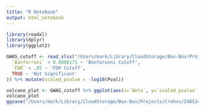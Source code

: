 ```yaml
---
title: "R Notebook"
output: html_notebook
---
```


```r
library(readxl)
library(dplyr)
library(ggplot2)

GWAS_cutoff <- read_xlsx("/Users/mark/Library/CloudStorage/Box-Box/Projects/Crohns/231019_cd_uc_linear.xlsx") %>% select(-c(`CD is 0`)) %>% mutate(cutoff_type=case_when(
  `Bonferroni` < 0.0000171 ~ 'Bonferonni Cutoff', 
  `FDR` < .05 ~ 'FDR Cutoff', 
  TRUE ~ 'Not Significant'
)) %>% mutate(scaled_pvalue = -log10(Pval))

volcano_plot <- GWAS_cutoff %>% ggplot(aes(x=`Beta`, y=`scaled_pvalue`, label=Name)) + geom_point(aes(color=cutoff_type), size=.8)+ scale_color_brewer(palette="Dark2")+geom_text(hjust=.5, vjust=-.5, size= 3.1)+ylab("-Log10 P")+theme_bw()
volcano_plot
ggsave("/Users/mark/Library/CloudStorage/Box-Box/Projects/Crohns/240524_volcano_v1_MG.png", dpi=900, height = 6, width = 10)
```




